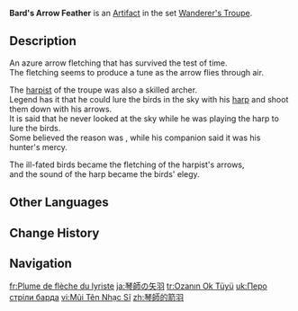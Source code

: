 {{Artifact Infobox
|image = Item Bard's Arrow Feather.png
|set   = Wanderer's Troupe
|piece = Plume of Death
}}
{{Description|An azure arrow fletching that has neither faded nor splintered with the passage of time. The sound of running water seems to linger around it.}}
'''Bard's Arrow Feather''' is an [[Artifact]] in the set [[Wanderer's Troupe]].

==Description==
An azure arrow fletching that has survived the test of time.<br>The fletching seems to produce a tune as the arrow flies through air.

The [[Sojourner|harpist]] of the troupe was also a skilled archer.<br>Legend has it that he could lure the birds in the sky with his [[The Stringless|harp]] and shoot them down with his arrows.<br>It is said that he never looked at the sky while he was playing the harp to lure the birds.<br>Some believed the reason was {{sic|his harpist's arrogance}}, while his companion said it was his hunter's mercy.

The ill-fated birds became the fletching of the harpist's arrows,<br>and the sound of the harp became the birds' elegy.

==Other Languages==
{{Other Languages
|en       = Bard's Arrow Feather
|zhs      = 琴师的箭羽
|zhs_rm   = Qínshī de Jiànyǔ
|zht      = 琴師的箭羽
|zht_rm   = Qínshī de Jiànyǔ
|zh_tl    = Harp-Master's Arrow Feather
|zh_note  = {{zh|s=琴|t=琴|rm=Qín}} is an umbrella term for stringed instruments.
|ja       = 琴師の矢羽
|ja_rm    = Kinshi no Yabane{{Assumed}}
|ja_tl    = Harp-Master's Arrow Feather
|ko       = 연주자의 화살깃
|ko_rm    = Yeonjuja-ui Hwasalgit
|ko_tl    = Musician's Arrow Feather
|es       = Pluma del Bardo
|es_tl    = Bard's Feather
|fr       = Plume de flèche du lyriste
|fr_tl    = Arrow Feather of the Lyrist
|ru       = Оперение стрелы барда
|ru_tl    = Bard's Arrow Feather
|th       = Bard's Arrow Feather
|vi       = Mũi Tên Nhạc Sĩ
|vi_tl    = 
|de       = Pfeilfeder des Leierspielers
|de_tl    = Arrow Feather of the Lyrist
|id       = Bard's Arrow Feather
|pt       = Pena de Flecha do Bardo
|pt_tl    = 
|tr       = Ozanın Ok Tüyü
|tr_tl    = The Bard's Arrow Feather
|it       = Piuma del bardo
|it_tl    = Bard's Feather
}}

==Change History==
{{Change History|1.0}}
<!--
==References==
{{Reflist}}
-->
==Navigation==
{{Artifact Set Navbox|Wanderer's Troupe}}

[[fr:Plume de flèche du lyriste]]
[[ja:琴師の矢羽]]
[[tr:Ozanın Ok Tüyü]]
[[uk:Перо стріли барда]]
[[vi:Mũi Tên Nhạc Sĩ]]
[[zh:琴師的箭羽]]